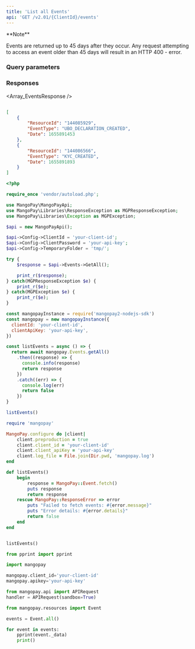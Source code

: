 ```yaml
---
title: 'List all Events'  
api: 'GET /v2.01/{ClientId}/events'  
---
```


  

<Note>  
**Note** 
  
Events are returned up to 45 days after they occur. Any request attempting to access an event older than 45 days will result in an HTTP 400 - error.  
</Note>  

### Query parameters  

<EventType />  

<BeforeDate />  

<AfterDate />  

### Responses  

<AccordionGroup><Accordion title="200">  

<Array_EventsResponse /></Accordion></AccordionGroup>  

<ResponseExample>  

```json 200  

[
    {
        "ResourceId": "144085929",
        "EventType": "UBO_DECLARATION_CREATED",
        "Date": 1655891453
    },
    {
        "ResourceId": "144086566",
        "EventType": "KYC_CREATED",
        "Date": 1655891893
    }
]  

 ```  

</ResponseExample>  

<RequestExample>  
  
```php PHP  
<?php 

require_once 'vendor/autoload.php';

use MangoPay\MangoPayApi;
use MangoPay\Libraries\ResponseException as MGPResponseException;
use MangoPay\Libraries\Exception as MGPException;

$api = new MangoPayApi();

$api->Config->ClientId = 'your-client-id';
$api->Config->ClientPassword = 'your-api-key';
$api->Config->TemporaryFolder = 'tmp/';

try {
    $response = $api->Events->GetAll();

    print_r($response);
} catch(MGPResponseException $e) {
    print_r($e);
} catch(MGPException $e) {
    print_r($e);
}  
```  

  
```javascript NodeJS  
const mangopayInstance = require('mangopay2-nodejs-sdk')
const mangopay = new mangopayInstance({
  clientId: 'your-client-id',
  clientApiKey: 'your-api-key',
})

const listEvents = async () => {
  return await mangopay.Events.getAll()
    .then((response) => {
      console.info(response)
      return response
    })
    .catch((err) => {
      console.log(err)
      return false
    })
}

listEvents()  
```  

  
```ruby Ruby  
require 'mangopay'

MangoPay.configure do |client|
    client.preproduction = true
    client.client_id = 'your-client-id'
    client.client_apiKey = 'your-api-key'
    client.log_file = File.join(Dir.pwd, 'mangopay.log')
end

def listEvents()
    begin
        response = MangoPay::Event.fetch()
        puts response
        return response
    rescue MangoPay::ResponseError => error
        puts "Failed to fetch events: #{error.message}"
        puts "Error details: #{error.details}"
        return false
    end
end


listEvents()  
```  

  
```python Python  
from pprint import pprint

import mangopay

mangopay.client_id='your-client-id'
mangopay.apikey='your-api-key'

from mangopay.api import APIRequest
handler = APIRequest(sandbox=True)

from mangopay.resources import Event

events = Event.all()

for event in events:
    pprint(event._data)
    print()  
```  

  
</RequestExample>